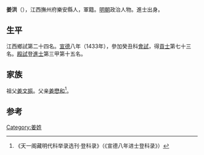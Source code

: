 {{Otheruses|other=名为姜洪的其他人物|姜洪}}

'''姜洪'''（{{bd|1400年||？}}），江西撫州府樂安縣人，軍籍。[[明朝|明朝]]政治人物。進士出身。

== 生平 ==
江西鄉試第二十四名。[[宣德|宣德]]八年（1433年），參加癸丑科[[會試|會試]]，得[[貢士|貢士]]第七十三名。[[殿試|殿試]]登[[進士|進士]]第三甲第十五名。

== 家族 ==
祖父[[姜文振|姜文振]]。父亲[[姜懋和|姜懋和]]<ref>《天一阁藏明代科举录选刊·登科录》（《宣德八年进士登科录》）</ref>。

==参考==
{{reflist}}

{{宣德八年癸丑科殿試金榜}}

{{Authority control}}

{{DEFAULTSORT:}}
[[Category:姜姓|Category:姜姓]]


{{明朝人物小作品}}